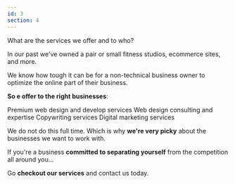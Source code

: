 ```yaml
---
id: 3
section: 4
---
```



<BaseSubhead>What are the services we offer and to who?</BaseSubhead>

In our past we've owned a pair or small fitness studios, ecommerce sites, and more.

We know how tough it can be for a non-technical business owner to optimize the online part of their business.

**So e offer to the right businesses**:

<UnorderedList>
  <BaseBullet small={true}>Premium web design and develop services</BaseBullet>
  <BaseBullet small={true}>Web design consulting and expertise</BaseBullet>
  <BaseBullet small={true}>Copywriting services</BaseBullet>
  <BaseBullet small={true}>Digital marketing services</BaseBullet>
</UnorderedList>

We do not do this full time. Which is why **we're very picky** about the businesses we want to work with.

If you're a business **committed to separating yourself** from the competition all around you...

Go **checkout our services** and contact us today.

